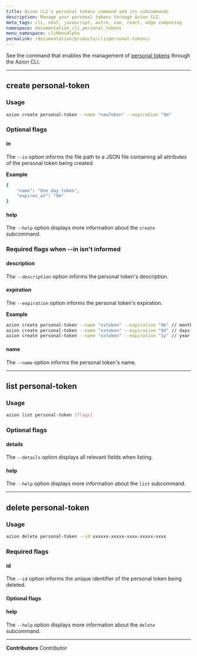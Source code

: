 ```yaml
---
title: Azion CLI's personal tokens command and its subcommands
description: Manage your personal tokens through Azion CLI.
meta_tags: cli, next, javascript, astro, vue, react, edge computing
namespace: documentation_cli_personal_tokens
menu_namespace: cliMenuAlpha
permalink: /documentation/products/cli/personal-tokens/
---
```


See the command that enables the management of [personal tokens](/en/documentation/products/accounts/personal-tokens/) through the Azion CLI.

---

## create personal-token

### Usage

```sh
azion create personal-token --name "newToken" --expiration "9m" 
```

### Optional flags

#### in 

The `--in` option informs the file path to a JSON file containing all attributes of the personal token being created.

**Example**

```sh
{
    "name": "One day token",
    "expires_at": "9m"
}
```

#### help

The `--help` option displays more information about the `create` subcommand.

### Required flags when --in isn't informed

#### description 

The `--description` option informs the personal token's description.

#### expiration 

The `--expiration` option informs the personal token's expiration.

**Example** 

```sh 
azion create personal-token --name "xxtoken" --expiration "9m" // months
azion create personal-token --name "xxtoken" --expiration "9d" // days
azion create personal-token --name "xxtoken" --expiration "1y" // year
```

#### name

The `--name` option informs the personal token's name.

---

## list personal-token

### Usage

```sh
azion list personal-token [flags]
```

### Optional flags

#### details

The `--details` option displays all relevant fields when listing.

#### help

The `--help` option displays more information about the `list` subcommand.

--- 

## delete personal-token

### Usage

```sh
azion delete personal-token --id xxxxxx-xxxxx-xxxx-xxxxx-xxxx
```

### Required flags 

#### id

The `--id` option informs the unique identifier of the personal token being deleted.

#### Optional flags

#### help

The `--help` option displays more information about the `delete` subcommand.


---


**Contributors** <ContributorList>Contributor</ContributorList>
